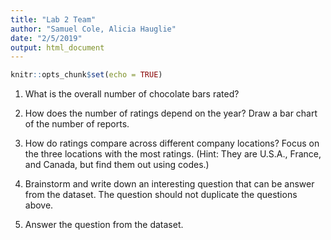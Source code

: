 ```yaml
---
title: "Lab 2 Team"
author: "Samuel Cole, Alicia Hauglie"
date: "2/5/2019"
output: html_document
---
```


```r
knitr::opts_chunk$set(echo = TRUE)
```

1. What is the overall number of chocolate bars rated?

2. How does the number of ratings depend on the year? Draw a bar chart of the number of reports.

3. How do ratings compare across different company locations? Focus on the three locations with the most ratings. (Hint: They are U.S.A., France, and Canada, but find them out using codes.)

4. Brainstorm and write down an interesting question that can be answer from the dataset. The question should not duplicate the questions above.

5. Answer the question from the dataset.
